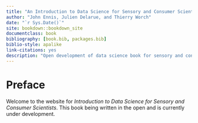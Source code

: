 ```yaml
--- 
title: "An Introduction to Data Science for Sensory and Consumer Scientists"
author: "John Ennis, Julien Delarue, and Thierry Worch"
date: "`r Sys.Date()`"
site: bookdown::bookdown_site
documentclass: book
bibliography: [book.bib, packages.bib]
biblio-style: apalike
link-citations: yes
description: "Open development of data science book for sensory and consumer scientists."
---
```



# Preface {-}

Welcome to the website for *Introduction to Data Science for Sensory and Consumer Scientists*.  This book being written in the open and is currently under development.

